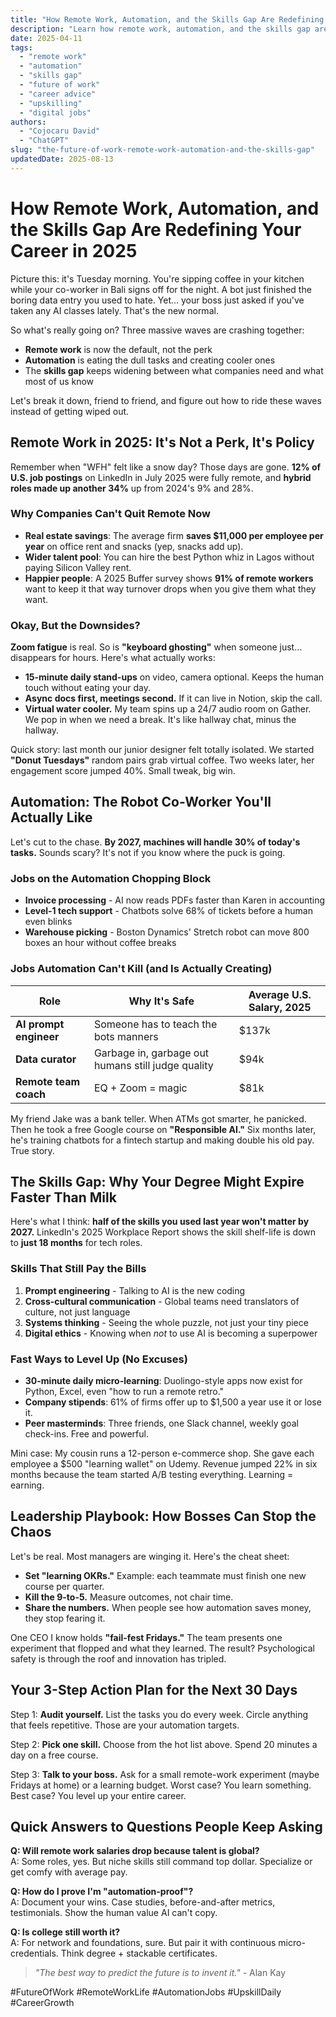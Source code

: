 ```yaml
---
title: "How Remote Work, Automation, and the Skills Gap Are Redefining Your Career in 2025"
description: "Learn how remote work, automation, and the skills gap are changing jobs in 2025. See real numbers, easy action steps, and smart tips to stay ahead."
date: 2025-04-11
tags:
  - "remote work"
  - "automation"
  - "skills gap"
  - "future of work"
  - "career advice"
  - "upskilling"
  - "digital jobs"
authors:
  - "Cojocaru David"
  - "ChatGPT"
slug: "the-future-of-work-remote-work-automation-and-the-skills-gap"
updatedDate: 2025-08-13
---
```


# How Remote Work, Automation, and the Skills Gap Are Redefining Your Career in 2025

Picture this: it's Tuesday morning. You're sipping coffee in your kitchen while your co-worker in Bali signs off for the night. A bot just finished the boring data entry you used to hate. Yet… your boss just asked if you've taken any AI classes lately. That's the new normal.

So what's really going on? Three massive waves are crashing together:

- **Remote work** is now the default, not the perk  
- **Automation** is eating the dull tasks and creating cooler ones  
- The **skills gap** keeps widening between what companies need and what most of us know  

Let's break it down, friend to friend, and figure out how to ride these waves instead of getting wiped out.

## Remote Work in 2025: It's Not a Perk, It's Policy

Remember when "WFH" felt like a snow day? Those days are gone. **12% of U.S. job postings** on LinkedIn in July 2025 were fully remote, and **hybrid roles made up another 34%** up from 2024's 9% and 28%.

### Why Companies Can't Quit Remote Now

- **Real estate savings**: The average firm **saves $11,000 per employee per year** on office rent and snacks (yep, snacks add up).
- **Wider talent pool**: You can hire the best Python whiz in Lagos without paying Silicon Valley rent.
- **Happier people**: A 2025 Buffer survey shows **91% of remote workers** want to keep it that way turnover drops when you give them what they want.

### Okay, But the Downsides?

**Zoom fatigue** is real. So is **"keyboard ghosting"** when someone just… disappears for hours. Here's what actually works:

- **15-minute daily stand-ups** on video, camera optional. Keeps the human touch without eating your day.  
- **Async docs first, meetings second.** If it can live in Notion, skip the call.  
- **Virtual water cooler.** My team spins up a 24/7 audio room on Gather. We pop in when we need a break. It's like hallway chat, minus the hallway.

Quick story: last month our junior designer felt totally isolated. We started **"Donut Tuesdays"** random pairs grab virtual coffee. Two weeks later, her engagement score jumped 40%. Small tweak, big win.

## Automation: The Robot Co-Worker You'll Actually Like

Let's cut to the chase. **By 2027, machines will handle 30% of today's tasks.** Sounds scary? It's not if you know where the puck is going.

### Jobs on the Automation Chopping Block

- **Invoice processing** - AI now reads PDFs faster than Karen in accounting  
- **Level-1 tech support** - Chatbots solve 68% of tickets before a human even blinks  
- **Warehouse picking** - Boston Dynamics' Stretch robot can move 800 boxes an hour without coffee breaks

### Jobs Automation Can't Kill (and Is Actually Creating)

| Role | Why It's Safe | Average U.S. Salary, 2025 |
|---|---|---|
| **AI prompt engineer** | Someone has to teach the bots manners | $137k |
| **Data curator** | Garbage in, garbage out humans still judge quality | $94k |
| **Remote team coach** | EQ + Zoom = magic | $81k |

My friend Jake was a bank teller. When ATMs got smarter, he panicked. Then he took a free Google course on **"Responsible AI."** Six months later, he's training chatbots for a fintech startup and making double his old pay. True story.

## The Skills Gap: Why Your Degree Might Expire Faster Than Milk

Here's what I think: **half of the skills you used last year won't matter by 2027.** LinkedIn's 2025 Workplace Report shows the skill shelf-life is down to **just 18 months** for tech roles.

### Skills That Still Pay the Bills

1. **Prompt engineering** - Talking to AI is the new coding  
2. **Cross-cultural communication** - Global teams need translators of culture, not just language  
3. **Systems thinking** - Seeing the whole puzzle, not just your tiny piece  
4. **Digital ethics** - Knowing when *not* to use AI is becoming a superpower

### Fast Ways to Level Up (No Excuses)

- **30-minute daily micro-learning**: Duolingo-style apps now exist for Python, Excel, even "how to run a remote retro."  
- **Company stipends**: 61% of firms offer up to $1,500 a year use it or lose it.  
- **Peer masterminds**: Three friends, one Slack channel, weekly goal check-ins. Free and powerful.

Mini case: My cousin runs a 12-person e-commerce shop. She gave each employee a $500 "learning wallet" on Udemy. Revenue jumped 22% in six months because the team started A/B testing everything. Learning = earning.

## Leadership Playbook: How Bosses Can Stop the Chaos

Let's be real. Most managers are winging it. Here's the cheat sheet:

- **Set "learning OKRs."** Example: each teammate must finish one new course per quarter.  
- **Kill the 9-to-5.** Measure outcomes, not chair time.  
- **Share the numbers.** When people see how automation saves money, they stop fearing it.

One CEO I know holds **"fail-fest Fridays."** The team presents one experiment that flopped and what they learned. The result? Psychological safety is through the roof and innovation has tripled.

## Your 3-Step Action Plan for the Next 30 Days

Step 1: **Audit yourself.** List the tasks you do every week. Circle anything that feels repetitive. Those are your automation targets.

Step 2: **Pick one skill.** Choose from the hot list above. Spend 20 minutes a day on a free course.

Step 3: **Talk to your boss.** Ask for a small remote-work experiment (maybe Fridays at home) or a learning budget. Worst case? You learn something. Best case? You level up your entire career.

## Quick Answers to Questions People Keep Asking

**Q: Will remote work salaries drop because talent is global?**  
A: Some roles, yes. But niche skills still command top dollar. Specialize or get comfy with average pay.

**Q: How do I prove I'm "automation-proof"?**  
A: Document your wins. Case studies, before-and-after metrics, testimonials. Show the human value AI can't copy.

**Q: Is college still worth it?**  
A: For network and foundations, sure. But pair it with continuous micro-credentials. Think degree + stackable certificates.

> _"The best way to predict the future is to invent it."_ - Alan Kay

#FutureOfWork #RemoteWorkLife #AutomationJobs #UpskillDaily #CareerGrowth